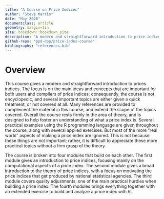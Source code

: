 ```yaml
---
title: "A Course on Price Indices"
author: "Steve Martin"
date: "May 2020"
documentclass: article
geometry: margin=1in
site: bookdown::bookdown_site
description: "A modern and straightforward introduction to price indices"
github-repo: "ppd-dpp/price-index-course"
bibliography: "references.bib"
---
```


# Overview {-}

This course gives a modern and straightforward introduction to prices indices. The focus is on the main ideas and concepts that are important for both users and compilers of price indices; consequently, the course is not encyclopedic, and several important topics are either given a quick treatment, or not covered at all. Many references are provided to complement the material in this course, and extend the scope of the topics covered. Overall the course rests firmly in the area of theory, and is designed to help foster an understanding of what a price index is. Several practical examples using the R programming language are given throughout the course, along with several applied exercises. But most of the more "real world" aspects of making a price index are ignored. This is not because these things are not important; rather, it is difficult to appreciate these more practical topics without a firm grasp of the theory.

The course is broken into four modules that build on each other. The first module gives an introduction to price indices, focusing mainly on the computational aspects of a price index. The second module gives a broad introduction to the theory of price indices, with a focus on motivating the price indices that get produced by national statistical agencies. The third module covers quality adjustments, one of the main practical hurdles when building a price index. The fourth modules brings everything together with an extended exercise to build and analyze a price index with R.


